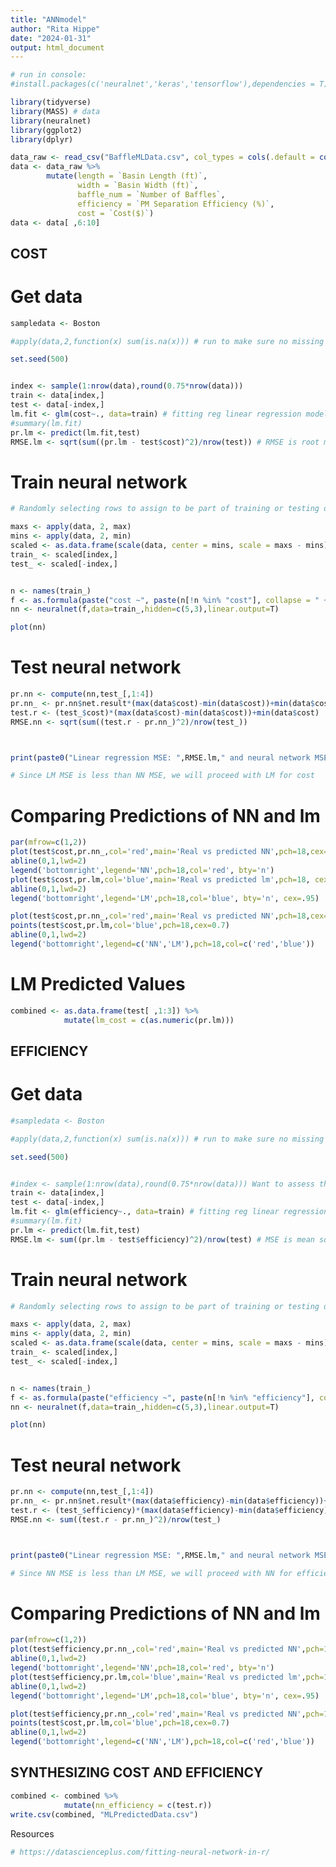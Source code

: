 ```yaml
---
title: "ANNmodel"
author: "Rita Hippe"
date: "2024-01-31"
output: html_document
---
```


```r
# run in console:
#install.packages(c('neuralnet','keras','tensorflow'),dependencies = T)

library(tidyverse)
library(MASS) # data
library(neuralnet) 
library(ggplot2)
library(dplyr)

data_raw <- read_csv("BaffleMLData.csv", col_types = cols(.default = col_number()))
data <- data_raw %>%
        mutate(length = `Basin Length (ft)`,
               width = `Basin Width (ft)`,
               baffle_num = `Number of Baffles`,
               efficiency = `PM Separation Efficiency (%)`,
               cost = `Cost($)`)
data <- data[ ,6:10]
```

## COST

# Get data
```r
sampledata <- Boston

#apply(data,2,function(x) sum(is.na(x))) # run to make sure no missing data

set.seed(500)


index <- sample(1:nrow(data),round(0.75*nrow(data)))
train <- data[index,]
test <- data[-index,]
lm.fit <- glm(cost~., data=train) # fitting reg linear regression model
#summary(lm.fit)
pr.lm <- predict(lm.fit,test)
RMSE.lm <- sqrt(sum((pr.lm - test$cost)^2)/nrow(test)) # RMSE is root mean squared error

```

# Train neural network
```r

# Randomly selecting rows to assign to be part of training or testing data

maxs <- apply(data, 2, max) 
mins <- apply(data, 2, min)
scaled <- as.data.frame(scale(data, center = mins, scale = maxs - mins)) # normalizing data!!!
train_ <- scaled[index,]
test_ <- scaled[-index,]


n <- names(train_)
f <- as.formula(paste("cost ~", paste(n[!n %in% "cost"], collapse = " + ")))
nn <- neuralnet(f,data=train_,hidden=c(5,3),linear.output=T)

plot(nn)
```

# Test neural network
```r
pr.nn <- compute(nn,test_[,1:4])
pr.nn_ <- pr.nn$net.result*(max(data$cost)-min(data$cost))+min(data$cost)
test.r <- (test_$cost)*(max(data$cost)-min(data$cost))+min(data$cost)
RMSE.nn <- sqrt(sum((test.r - pr.nn_)^2)/nrow(test_))



print(paste0("Linear regression MSE: ",RMSE.lm," and neural network MSE: ",RMSE.nn))

# Since LM MSE is less than NN MSE, we will proceed with LM for cost

```

# Comparing Predictions of NN and lm
```r

par(mfrow=c(1,2))
plot(test$cost,pr.nn_,col='red',main='Real vs predicted NN',pch=18,cex=0.7)
abline(0,1,lwd=2)
legend('bottomright',legend='NN',pch=18,col='red', bty='n')
plot(test$cost,pr.lm,col='blue',main='Real vs predicted lm',pch=18, cex=0.7)
abline(0,1,lwd=2)
legend('bottomright',legend='LM',pch=18,col='blue', bty='n', cex=.95)

plot(test$cost,pr.nn_,col='red',main='Real vs predicted NN',pch=18,cex=0.7)
points(test$cost,pr.lm,col='blue',pch=18,cex=0.7)
abline(0,1,lwd=2)
legend('bottomright',legend=c('NN','LM'),pch=18,col=c('red','blue'))
```

# LM Predicted Values
```r
combined <- as.data.frame(test[ ,1:3]) %>%
            mutate(lm_cost = c(as.numeric(pr.lm)))

```


## EFFICIENCY

# Get data
```r
#sampledata <- Boston

#apply(data,2,function(x) sum(is.na(x))) # run to make sure no missing data

set.seed(500)


#index <- sample(1:nrow(data),round(0.75*nrow(data))) Want to assess the same data!
train <- data[index,]
test <- data[-index,]
lm.fit <- glm(efficiency~., data=train) # fitting reg linear regression model
#summary(lm.fit)
pr.lm <- predict(lm.fit,test)
RMSE.lm <- sum((pr.lm - test$efficiency)^2)/nrow(test) # MSE is mean squared error

```

# Train neural network
```r

# Randomly selecting rows to assign to be part of training or testing data

maxs <- apply(data, 2, max) 
mins <- apply(data, 2, min)
scaled <- as.data.frame(scale(data, center = mins, scale = maxs - mins)) # normalizing data!!!
train_ <- scaled[index,]
test_ <- scaled[-index,]


n <- names(train_)
f <- as.formula(paste("efficiency ~", paste(n[!n %in% "efficiency"], collapse = " + ")))
nn <- neuralnet(f,data=train_,hidden=c(5,3),linear.output=T)

plot(nn)
```

# Test neural network
```r
pr.nn <- compute(nn,test_[,1:4])
pr.nn_ <- pr.nn$net.result*(max(data$efficiency)-min(data$efficiency))+min(data$efficiency)
test.r <- (test_$efficiency)*(max(data$efficiency)-min(data$efficiency))+min(data$efficiency)
RMSE.nn <- sum((test.r - pr.nn_)^2)/nrow(test_)



print(paste0("Linear regression MSE: ",RMSE.lm," and neural network MSE: ",RMSE.nn))

# Since NN MSE is less than LM MSE, we will proceed with NN for efficiency


```

# Comparing Predictions of NN and lm
```r

par(mfrow=c(1,2))
plot(test$efficiency,pr.nn_,col='red',main='Real vs predicted NN',pch=18,cex=0.7)
abline(0,1,lwd=2)
legend('bottomright',legend='NN',pch=18,col='red', bty='n')
plot(test$efficiency,pr.lm,col='blue',main='Real vs predicted lm',pch=18, cex=0.7)
abline(0,1,lwd=2)
legend('bottomright',legend='LM',pch=18,col='blue', bty='n', cex=.95)

plot(test$efficiency,pr.nn_,col='red',main='Real vs predicted NN',pch=18,cex=0.7)
points(test$cost,pr.lm,col='blue',pch=18,cex=0.7)
abline(0,1,lwd=2)
legend('bottomright',legend=c('NN','LM'),pch=18,col=c('red','blue'))
```

## SYNTHESIZING COST AND EFFICIENCY
```r

combined <- combined %>%
            mutate(nn_efficiency = c(test.r))
write.csv(combined, "MLPredictedData.csv")

```

Resources
```r
# https://datascienceplus.com/fitting-neural-network-in-r/


```